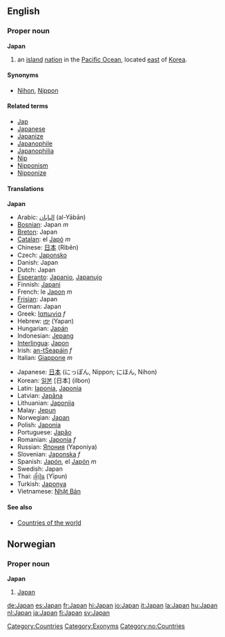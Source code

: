 {{See|japan}}
==English==
{{wikipedia}}

===Proper noun===
'''Japan'''

#an [[island]] [[nation]] in the [[Pacific Ocean]], located [[east]] of [[Korea]]. 

====Synonyms====
*[[Nihon]], [[Nippon]]

====Related terms====
*[[Jap]]
*[[Japanese]]
*[[Japanize]]
*[[Japanophile]]
*[[Japanophilia]]
*[[Nip]]
*[[Nipponism]]
*[[Nipponize]]

====Translations====
'''Japan'''
{{top}}
*Arabic: [[اليابان]] (al-Yābān)
*[[Bosnian]]: Japan ''m''
*[[Breton]]: Japan
*[[Catalan]]: el [[Japó]] ''m''
*Chinese: [[日本]] (Rìběn)
*Czech: [[Japonsko]]
*Danish: Japan
*Dutch: Japan
*[[Esperanto]]: [[Japanio]], [[Japanujo]]
*Finnish: [[Japani]]
*French: le [[Japon]] ''m''
*[[Frisian]]: Japan
*German: Japan
*Greek: [[Ιαπωνία]] ''f''
*Hebrew: [[יפן]] (Yapan)
*Hungarian: [[Japán]]
*Indonesian: [[Jepang]]
*[[Interlingua]]: [[Japon]]
*Irish: [[an-tSeapáin]] ''f''
*Italian: [[Giappone]] ''m''
{{mid}}
*Japanese: [[日本]] (にっぽん, Nippon; にほん, Nihon)
*Korean: [[일본]] [日本] (ilbon)
*Latin: [[Iaponia]], [[Japonia]]
*Latvian: [[Japāna]]
*Lithuanian: [[Japonija]]
*Malay: [[Jepun]]
*Norwegian: [[#Norwegian|Japan]]
*Polish: [[Japonia]]
*Portuguese: [[Japão]]
*Romanian: [[Japonia]] ''f''
*Russian: [[Япония]] (Yaponiya)
*Slovenian: [[Japonska]] ''f''
*Spanish: [[Japón]], el [[Japón]] ''m''
*Swedish: Japan
*Thai: [[ญี่ปุ่น]] (Yīpun)
*Turkish: [[Japonya]]
*Vietnamese: [[Nhật Bản]]
{{bottom}}

====See also====
*[[Countries of the world]]

[[Category:Countries]]
[[Category:Exonyms]]

==Norwegian==
===Proper noun===
[[Category:no:Countries]]
'''Japan'''
#[[#English|Japan]]

[[de:Japan]]
[[es:Japan]]
[[fr:Japan]]
[[hi:Japan]]
[[io:Japan]]
[[it:Japan]]
[[la:Japan]]
[[hu:Japan]]
[[nl:Japan]]
[[ja:Japan]]
[[fi:Japan]]
[[sv:Japan]]